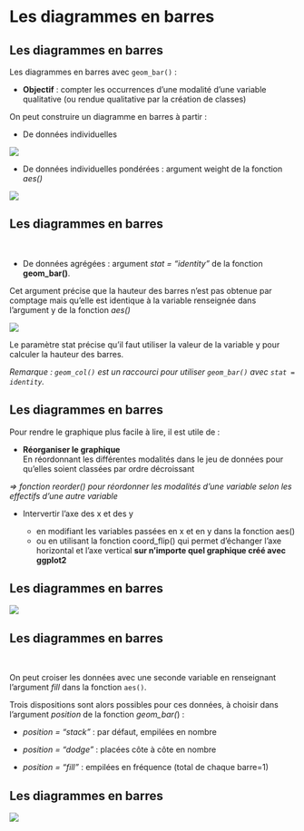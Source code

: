 # Les diagrammes en barres {.backgroundTitre}

## Les diagrammes en barres

Les diagrammes en barres avec `geom_bar()` :

-   **Objectif** : compter les occurrences d'une modalité d'une variable qualitative (ou rendue qualitative par la création de classes)

On peut construire un diagramme en barres à partir :

-   De données individuelles

![](img/clipboard-barre1.png){fig-align="center"}

-   De données individuelles pondérées : argument weight de la fonction *aes()*

![](img/clipboard-barre2.png){fig-align="center"}

## Les diagrammes en barres

<br>

-   De données agrégées : argument *stat = "identity"* de la fonction **geom_bar()**.  

Cet argument précise que la hauteur des barres n'est pas obtenue par comptage mais qu'elle est identique à la variable renseignée dans l'argument y de la fonction *aes()*

![](img/clipboard-barre3.png){fig-align="center"}
  
Le paramètre stat précise qu’il faut utiliser la valeur de la variable y pour calculer la hauteur des barres.

*Remarque : `geom_col()` est un raccourci pour utiliser `geom_bar()` avec `stat = identity`.*

## Les diagrammes en barres

Pour rendre le graphique plus facile à lire, il est utile de :  

- **Réorganiser le graphique**  
En réordonnant les différentes modalités dans le jeu de données pour qu’elles soient classées par ordre décroissant  

*⇒ fonction reorder() pour réordonner les modalités d’une variable selon les effectifs d’une autre variable*  

- Intervertir l’axe des x et des y 

    - en modifiant les variables passées en x et en y dans la fonction aes()
    - ou en utilisant la fonction coord_flip() qui permet d’échanger l’axe horizontal et l’axe vertical **sur n'importe quel graphique créé avec ggplot2**

## Les diagrammes en barres

![](img/clipboard-reorder.png){fig-align="center"}

## Les diagrammes en barres

<br>

On peut croiser les données avec une seconde variable en renseignant l'argument *fill* dans la fonction `aes()`.

Trois dispositions sont alors possibles pour ces données, à choisir dans l'argument *position* de la fonction *geom_bar(*) :

-   *position = "stack"* : par défaut, empilées en nombre

-   *position = "dodge"* : placées côte à côte en nombre

-   *position = "fill"* : empilées en fréquence (total de chaque barre=1)


## Les diagrammes en barres

![](img/clipboard-position.png){fig-align="center"}